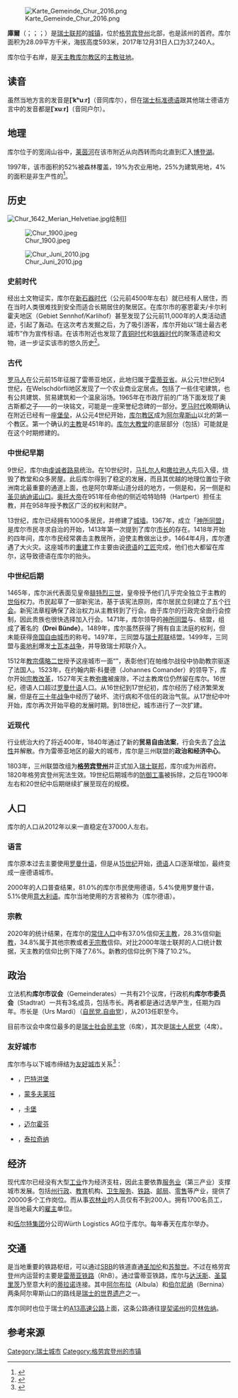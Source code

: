 {{Expand language|1=en|time=2020-07-05T12:59:06+00:00}}
{{Infobox settlement
| name = 库尔
| native_name = {{lang|de|Chur}}<br>{{lang|fr|Coire}}<br>{{lang|it|Coira}}<br>{{lang|rm|Cuira}}
| nickname = 
| settlement_type = 城市
| image_skyline = File:Fuerhoernlich ur.JPG
| imagesize = 
| image_caption = 俯瞰库尔市
| image_flag = 
| flag_size = 
| image_seal = File:Chur wappen.svg
| seal_size = 100x80px
| image_shield = 
| pushpin_map = Switzerland
| pushpin_label_position = bottom
| subdivision_type = 国家
| subdivision_name = {{CHE}}
| subdivision_type1 = [[瑞士行政区划|州]]
| subdivision_name1 = [[File:Wappen_Graubünden_matt.svg|15px]] [[格劳宾登州|格劳宾登州]]
| subdivision_type2 = [[区_(瑞士)|区]]
| subdivision_name2 = {{link-de|普莱苏尔区|Region Plessur}}
| subdivision_type3 = 
| leader_title = 
| leader_name = 
| established_title = 
| established_date = 
| established_title2 = 
| established_date2 = 
| elevation_m = 593
| area_total_km2 =28.09
| population_as_of = 2017年12月31日
| population_total = 37240
| population_density_km2 = auto
| timezone = [[欧洲中部时间|CET]]
| utc_offset = +1
| timezone_DST = [[欧洲中部夏令时间|CEST]]
| utc_offset_DST = +2
| coordinates = {{coord|46|50|54|N|9|31|56|E|region:|display=inline}}
| postal_code_type = [[邮编|邮编]]
| postal_code = 7000–7007
| area_code = 
| blank_name = 
| blank_info = 
| website = {{url|www.chur.ch}}
}}

[[File:Karte_Gemeinde_Chur_2016.png|thumb]]

'''庫爾'''（{{lang-de|Chur}}；{{lang-fr|Coire}}；{{lang-it|Coira}}；{{lang-rm|Cuira}}）是[[瑞士联邦|瑞士联邦]]的[[瑞士城市列表|城镇]]，位於[[格劳宾登州|格劳宾登州]]北部，也是該州的首府。库尔面积为28.09平方千米，海拔高度593米，2017年12月31日人口为37,240人。

库尔位于{{link-de|阿尔卑斯莱茵河|Alpenrhein}}右岸，是[[天主教库尔教区|天主教库尔教区]]的[[主教座|主教驻地]]。

== 读音 ==

虽然当地方言的发音是'''[ˈkʰuːr]'''（音同库尔），但在[[瑞士標準德語|瑞士标准德语]]跟其他瑞士德语方言中的发音都是'''[ˈxuːr]'''（音同户尔）。

== 地理 ==

库尔位于{{link-de|阿尔卑斯莱茵河|Alpenrhein}}的宽阔山谷中，[[莱茵河|莱茵河]]在该市附近从向西转而向北直到汇入[[博登湖|博登湖]]。

1997年，该市面积的52%被森林覆盖，19%为农业用地，25%为建筑用地，4%的面积是非生产性的<ref name="wusstensie">{{cite web|url=https://chur.graubuenden.ch/de/service/zahlen-fakten|last=|first=|language=de|script-title=''Wussten Sie…''|trans-title=您知道吗…|publisher=Chur Tourismus|accessdate=2017-06-28|archive-date=2021-03-06|archive-url=https://web.archive.org/web/20210306114226/https://chur.graubuenden.ch/de/service/zahlen-fakten|dead-url=no}}</ref>。

== 历史 ==

[[File:Chur_1642_Merian_Helvetiae.jpg|thumb]]绘制]]

[[File:Chur_1900.jpeg|thumb]]

[[File:Chur_Juni_2010.jpg|thumb]]

=== 史前时代 ===

经出土文物证实，库尔在[[新石器时代|新石器时代]]（公元前4500年左右）就已经有人居住，而在当时人类很难找到安全而适合长期居住的聚居区。在库尔市的塞恩霍夫/卡尔利霍夫地区（Gebiet Sennhof/Karlihof）甚至发现了公元前11,000年的人类活动遗迹，引起了轰动。在这次考古发掘之后，为了吸引游客，库尔开始以“瑞士最古老城市”作为宣传标语。在该市附近也发现了[[青铜时代|青铜时代]]和[[铁器时代|铁器时代]]的聚落遗迹和文物，进一步证实该市的悠久历史<ref name="älteste">{{cite web|url=https://www.chur.ch/geschichte|last=|first=|language=de|script-title=''Chur – die älteste Stadt der Schweiz''|trans-title=库尔 - 瑞士最古老的城市|publisher=库尔市官网|accessdate=2018-11-14|archive-date=2022-01-04|archive-url=https://web.archive.org/web/20220104144551/https://www.chur.ch/geschichte|dead-url=no}}</ref>。

=== 古代 ===

[[罗马人|罗马人]]在公元前15年征服了雷蒂亚地区，此地归属于[[雷蒂亚|雷蒂亚省]]。从公元1世纪到4世纪，在Welschdörfli地区发现了一个农业商业定居点。包括了一些住宅建筑，也有公共建筑、贸易建筑和一个温泉浴场。1965年在市政厅前的广场下面发现了奥古斯都之子——{{link-en|卢修斯·凯撒|Lucius Caesar}}的一块铭文，可能是一座荣誉纪念碑的一部分。[[罗马时代|罗马时代]]晚期确认在附近已经有一座[[防御工事|堡垒]]，从公元4世纪开始，[[天主教库尔教区|库尔教区]]成为[[阿尔卑斯山|阿尔卑斯山]]以北的第一个教区。第一个确认的[[主教|主教]]是451年的{{link-de|阿西尼奥|Asinio}}。[[聖母升天主教座堂_(庫爾)|库尔大教堂]]的底层部分（包括{{link-de|主教住所|Bischöfliches Schloss (Chur)}}）可能就是在这个时期修建的。

=== 中世纪早期 ===

9世纪，库尔由[[虔诚者路易|虔诚者路易]]统治。在10世纪时，[[马扎尔人|马扎尔人]]和[[撒拉逊人|撒拉逊人]]先后入侵，烧毁了教堂和众多房屋。此后库尔得到了稳定的发展，而且其优越的地理位置位于欧洲南北最重要的通道上面，也是阿尔卑斯山道分歧的地方，一侧是{{link-en|尤利尔山口|Julier Pass}}和{{link-en|塞普蒂梅山口|Septimer Pass}}，另一侧是{{link-en|斯普吕根山口|Splügen Pass}}和[[圣贝纳迪诺山口|圣贝纳迪诺山口]]。[[奥托大帝|奥托大帝]]在951年任命他的侧近哈特珀特（Hartpert）担任主教，并在958年授予教区广泛的权利和财产。

13世纪，库尔已经拥有1000多居民，并修建了[[城墙|城墙]]。1367年，成立「[[神所同盟|神所同盟]]」是库尔市民寻求自治的开始，1413年第一次提到了库尔[[市长|市长]]的存在。1418年开始的四年间，库尔市民经常袭击主教居所，迫使主教做出让步。1464年4月，库尔遭遇了大火灾。这座城市的[[重建|重建]]工作主要由说[[德语|德语]]的[[工匠|工匠]]完成，他们也大都留在库尔，这导致德语在库尔的抬头。

=== 中世纪后期 ===

1465年，库尔派代表面见皇帝[[腓特烈三世_(神圣罗马帝国)|腓特烈三世]]，皇帝授予他们几乎完全独立于主教的[[世俗|世俗]]权力。市民起草了一部新宪法，基于该宪法原则，库尔居民立刻建立了五个[[行会|行会]]。新宪法章程确保了政治权力从主教转到了行会。由于库尔的行政完全由行会控制，因此贵族也很快选择加入行会。1471年，库尔领导的[[神所同盟|神所同盟]]与{{link-en|灰色同盟|Grey League}}、{{link-en|十辖区同盟|League of the Ten Jurisdictions}}结盟，组成了著名的'''{{link-en|三同盟|Three Leagues}}（Drei Bünde）'''。1489年，库尔虽然获得了拥有自主法庭的权利，但未能获得[[帝国自由城市|帝国自由城市]]的称号。1497年，三同盟与[[舊瑞士邦聯|瑞士邦联]]结盟。1499年，三同盟与[[哈布斯堡君主國|奥地利]]爆发[[士瓦本战争|士瓦本战争]]，并导致瑞士邦联介入。

1512年[[教宗|教宗]][[儒略二世|儒略二世]]授予这座城市一面“{{link-en|儒略旗|Juliusbanner}}”，表彰他们在帕维尔战役中协助教宗驱逐了法国人。1523年，在约翰内斯·科曼德（Johannes  Comander）的领导下，库尔开始[[宗教改革|宗教改革]]，1527年天主教[[弥撒|弥撒]]被废除，不过主教席位仍然留在库尔。16世纪，德语人口超过[[罗曼什语|罗曼什语]]人口。从16世纪到17世纪初，库尔经历了经济繁荣发展，但是在[[三十年战争|三十年战争]]中经历了破坏、流行病和不信任的政治气氛。从17世纪中叶开始，库尔再次开始平稳的发展时期。到18世纪，城市进行了一次扩建。

=== 近现代 ===

行业统治大约了将近400年，1840年通过了新的'''贸易自由法案'''，行会失去了[[合法性|合法性]]并解散。作为雷蒂亚地区的最大的城市，库尔是三州联盟的'''政治和经济中心'''。

1803年，三州联盟改组为'''[[格勞賓登州|格劳宾登州]]'''并正式加入[[瑞士联邦|瑞士联邦]]，库尔成为州首府。1820年格劳宾登州宪法生效。19世纪后期城市的[[防御工事|防御工事]]被拆除，之后在1900年左右和20世纪中后期继续扩展至现在的规模。

== 人口 ==

库尔的人口从2012年以来一直稳定在37000人左右。

=== 语言 ===

库尔原本过去主要使用[[罗曼什语|罗曼什语]]，但是从[[15世纪|15世纪]]开始，[[德语|德语]]人口逐渐增加，最终变成一座德语城市。

2000年的人口普查结果，81.0%的库尔市民使用德语，5.4%使用罗曼什语，5.1%使用[[意大利语|意大利语]]。库尔当地使用的方言被称为{{link-de|Churerdeutsch|Churerdeutsch}}（库尔德语）。

=== 宗教 ===

2020年的统计结果，在库尔的[[常住人口|常住人口]]中有37.0%信仰[[天主教|天主教]]，28.3%信仰[[新教|新教]]，34.8%属于其他宗教或者[[无宗教|无宗教]]信仰。对比2000年瑞士联邦的人口统计数据，天主教的信仰比例下降了7.6%。新教的信仰比例下降了10.2%。

== 政治 ==

立法机构'''库尔市议会'''（Gemeinderates）一共有21个议席，行政机构'''库尔市委员会'''（Stadtrat）一共有3名成员，包括市长。两者都是通过选举产生，任期为四年。市长是{{link-de|乌尔斯·马尔蒂|Urs Marti}}（Urs Mardi）（[[自民党.自由党|自民党.自由党]]），从2013任职至今。

目前市议会中席位最多的是[[瑞士社會民主黨|瑞士社会民主党]]（6席），其次是[[瑞士人民黨|瑞士人民党]]（4席）。

=== 友好城市 ===

库尔市与以下城市缔结为[[友好城市|友好城市]]关系<ref name="Partnerstädte">{{cite web|url=https://www.chur.ch/partnerstadt|last=|first=|language=de|script-title=''Partnerstädte''|trans-title=友好城市|publisher=库尔市官网|accessdate=2015-01-16|archive-date=2022-01-06|archive-url=https://web.archive.org/web/20220106053955/https://www.chur.ch/partnerstadt|dead-url=no}}</ref>：

*{{GER}}，[[巴特洪堡|巴特洪堡]]

*{{LUX}}，[[蒙多夫莱班|蒙多夫莱班]]

*{{FRA}}，[[卡堡|卡堡]]

*{{AUT}}，[[迈尔霍芬|迈尔霍芬]]

*{{ITA}}，[[泰拉奇纳|泰拉奇纳]]

== 经济 ==

现代库尔已经没有大型[[工业|工业]]作为经济支柱，因此主要依靠[[服务业|服务业]]（第三产业）支撑城市发展。包括[[格勞賓登州|州]][[行政|行政]]、[[教育|教育]]机构、[[公共卫生|卫生服务]]、[[铁路|铁路]]、[[郵政局|邮局]]、[[零售业|零售]]等产业，提供了20000多个工作岗位。而从事[[农业|农]][[林业|林业]]的人员仅有不到200人。{{link-de|格劳宾登州立医院|Kantonsspital Graubünden}}拥有1700名员工，是当地最大的[[雇主|雇主]]单位。

{{link-en|格劳宾登州立银行|Graubündner Kantonalbank}}和[[伍尔特集团|伍尔特集团]]分公司Würth Logistics AG位于库尔。{{link-de|HIGA（产业与交易展会）|HIGA – Handels-, Industrie- und Gewerbeausstellung}}每年春天在库尔举办。

== 交通 ==

{{link-en|库尔火车站|Chur railway station}}是当地重要的铁路枢纽，可以通过[[瑞士聯邦鐵路|SBB]]的铁道直通[[圣加伦|圣加伦]]和[[苏黎世|苏黎世]]。不过在格劳宾登州内运营的主要是[[雷蒂亚铁路|雷蒂亚铁路]]（RhB）。通过雷蒂亚铁路，库尔与[[达沃斯|达沃斯]]、[[圣莫里茨|圣莫里茨]]乃至意大利的[[蒂拉诺|蒂拉诺]]连接。其中[[阿尔布拉铁路|阿尔布拉]]（Albula）和[[贝尔尼纳铁路|伯尔尼纳]]（Bernina）两条阿尔卑斯山口的路线是[[瑞士世界遺產列表|瑞士的世界遗产]]之一。

库尔同时也位于瑞士的[[A13高速公路_(瑞士)|A13高速公路]]上面，这条公路通往[[提契诺州|提契诺州]]的[[貝林佐納|贝林佐纳]]。

== 参考来源 ==

{{reflist}}

{{Authority control}}
{{DEFAULTSORT:C}}
[[Category:瑞士城市|Category:瑞士城市]]
[[Category:格劳宾登州的市镇|Category:格劳宾登州的市镇]]